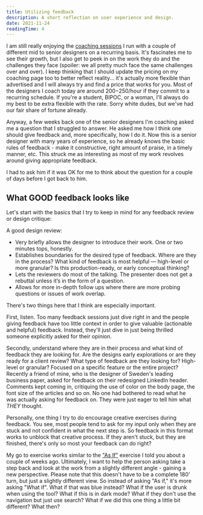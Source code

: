 ```yaml
---
title: Utilizing feedback
description: A short reflection on user experience and design.
date: 2021-11-24
readingTime: 4
---
```


I am still really enjoying the [coaching sessions](/coaching) I run with a couple of different mid to senior designers on a recurring basis. It's fascinates me to see their growth, but I also get to peek in on the work they do and the challenges they face (spoiler: we all pretty much face the same challenges over and over). I keep thinking that I should update the pricing on my coaching page too to better reflect reality... it's actually more flexible than advertised and I will always try and find a price that works for you. Most of the designers I coach today are around $200-$250/hour if they commit to a recurring schedule. If you're a student, BIPOC, or a woman, I'll always do my best to be extra flexible with the rate. Sorry white dudes, but we've had our fair share of fortune already.

Anyway, a few weeks back one of the senior designers I'm coaching asked me a question that I struggled to answer. He asked me how I think one should give feedback and, more specifically, how I do it. Now this is a senior designer with many years of experience, so he already knows the basic rules of feedback - make it constructive, right amount of praise, in a timely manner, etc. This struck me as interesting as most of my work revolves around giving appropriate feedback.

I had to ask him if it was OK for me to think about the question for a couple of days before I got back to him.

## What GOOD feedback looks like

Let's start with the basics that I try to keep in mind for any feedback review or design critique:

A good design review:
- Very briefly allows the designer to introduce their work. One or two minutes tops, honestly.
- Establishes boundaries for the desired type of feedback. Where are they in the process? What kind of feedback is most helpful — high-level or more granular? Is this production-ready, or early conceptual thinking?
- Lets the reviewers do most of the talking. The presenter does not get a rebuttal unless it’s in the form of a question.
- Allows for more in-depth follow ups where there are more probing questions or issues of work overlap.

There's two things here that I think are especially important.

First, listen. Too many feedback sessions just dive right in and the people giving feedback have too little context in order to give valuable (actionable and helpful) feedback. Instead, they'll just dive in just being thrilled someone explicitly asked for their opinion.

Secondly, understand where they are in their process and what kind of feedback they are looking for. Are the designs early explorations or are they ready for a client review? What type of feedback are they looking for? High-level or granular? Focused on a specific feature or the entire project? Recently a friend of mine, who is the designer of Sweden's leading business paper, asked for feedback on their redesigned LinkedIn header. Comments kept coming in, critiquing the use of color on the body page, the font size of the articles and so on. No one had bothered to read what he was actually asking for feedback on. They were just eager to tell him what *THEY* thought.

Personally, one thing I try to do encourage creative exercises during feedback. You see, most people tend to ask for my input only when they are stuck and not confident in what the next step is. So feedback in this format works to unblock that creative process. If they aren't stuck, but they are finished, there's only so most your feedback can do right?

My go to exercise works similar to the ["As If"](/as-if/) exercise I told you about a couple of weeks ago. Ultimately, I want to help the person asking take a step back and look at the work from a slightly different angle - gaining a new perspective. Please note that this doesn't have to be a complete 180' turn, but just a slightly different view. So instead of asking "As if," it's more asking "What if". What if that was blue instead? What if the user is drunk when using the tool? What if this is in dark mode? What if they don't use the navigation but just use search? What if we did this one thing a little bit different? What then?